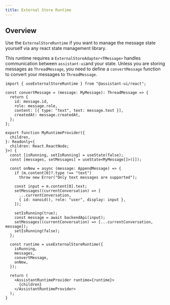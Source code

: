 ```yaml
---
title: External Store Runtime
---
```


## Overview

Use the `ExternalStoreRuntime` if you want to manage the message state yourself via any react state management library.

This runtime requires a `ExternalStoreAdapter<TMessage>` handles communication between `assistant-ui`and your state.
Unless you are storing messages as `ThreadMessage`, you need to define a `convertMessage` function to convert your messages to `ThreadMessage`.

```tsx
import { useExternalStoreRuntime } from "@assistant-ui/react";

const convertMessage = (message: MyMessage): ThreadMessage => {
  return {
    id: message.id,
    role: message.role,
    content: [{ type: "text", text: message.text }],
    createdAt: message.createdAt,
  };
};

export function MyRuntimeProvider({
  children,
}: Readonly<{
  children: React.ReactNode;
}>) {
  const [isRunning, setIsRunning] = useState(false);
  const [messages, setMessages] = useState<MyMessage[]>([]);

  const onNew = async (message: AppendMessage) => {
    if (m.content[0]?.type !== "text")
      throw new Error("Only text messages are supported");

    const input = m.content[0].text;
    setMessages((currentConversation) => [
      ...currentConversation,
      { id: nanoid(), role: "user", display: input },
    ]);

    setIsRunning(true);
    const message = await backendApi(input);
    setMessages((currentConversation) => [...currentConversation, message]);
    setIsRunning(false);
  };

  const runtime = useExternalStoreRuntime({
    isRunning,
    messages,
    convertMessage,
    onNew,
  });

  return (
    <AssistantRuntimeProvider runtime={runtime}>
      {children}
    </AssistantRuntimeProvider>
  );
}
```
